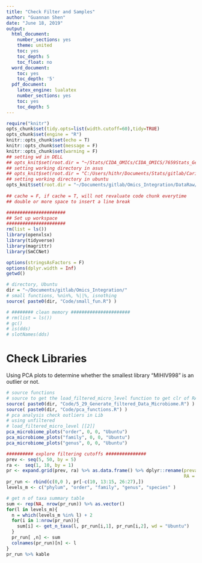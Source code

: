 ```yaml
---
title: "Check Filter and Samples"
author: "Guannan Shen"
date: "June 18, 2019"
output: 
  html_document:
    number_sections: yes
    theme: united
    toc: yes
    toc_depth: 5
    toc_float: no
  word_document:
    toc: yes
    toc_depth: '5'
  pdf_document:
    latex_engine: lualatex
    number_sections: yes
    toc: yes
    toc_depth: 5
---
```


```r
require("knitr")
opts_chunk$set(tidy.opts=list(width.cutoff=60),tidy=TRUE)
opts_chunk$set(engine = "R")
knitr::opts_chunk$set(echo = T)
knitr::opts_chunk$set(message = F)
knitr::opts_chunk$set(warning = F)
## setting wd in DELL
## opts_knit$set(root.dir = "~/Stats/CIDA_OMICs/CIDA_OMICS/7659Stats_Genetics/HW5/")
## setting working directory in asus 
## opts_knit$set(root.dir = "C:/Users/hithr/Documents/Stats/gitlab/Cario_RNASeq_Microbiom_Inte/DataRaw/") 
## setting working directory in ubuntu
opts_knit$set(root.dir = "~/Documents/gitlab/Omics_Integration/DataRaw/hiv_infected_un/")
                                                 
## cache = F, if cache = T, will not revaluate code chunk everytime
## double or more space to insert a line break
```


```r
######################
## Set up workspace
######################
rm(list = ls())
library(openxlsx)
library(tidyverse)
library(magrittr)
library(SmCCNet)

options(stringsAsFactors = F)
options(dplyr.width = Inf)
getwd()

# directory, Ubuntu 
dir = "~/Documents/gitlab/Omics_Integration/"
# small functions, %nin%, %||%, isnothing
source( paste0(dir, "Code/small_fun.R") )

# ######## clean memory ######################
# rm(list = ls())
# gc()
# is(dds)
# slotNames(dds)
```

# Check Libraries

Using PCA plots to determine whether the smallest library "MIHIV998" is an outlier or not. 

```r
# source functions 
# source to get the load_filtered_micro_level function to get clr of RA
source( paste0(dir, "Code/5_29_Generate_filtered_Data_Microbiome.R") )
source( paste0(dir, "Code/pca_functions.R") )
# pca analysis check outliers in Lib
# using unfiltered 
# load_filtered_micro_level [[2]]
pca_microbiome_plots("order", 0, 0, "Ubuntu")
pca_microbiome_plots("family", 0, 0, "Ubuntu")
pca_microbiome_plots("genus", 0, 0, "Ubuntu")

########## explore filtering cutoffs ###############
prev <- seq(5, 50, by = 5)
ra <-  seq(1, 10, by = 1)
pr <- expand.grid(prev, ra) %>% as.data.frame() %>% dplyr::rename(prevalence = Var1,
                                                                  RA = Var2)
pr_run <- rbind(c(0,0 ), pr[-c(10, 13:15, 26:27),])
levels_m <- c("phylum", "order", "family", "genus", "species" )

# get n of taxa summary table
sum <- rep(NA, nrow(pr_run)) %>% as.vector()
for(l in levels_m){
  n = which(levels_m %in% l) + 2
  for(i in 1:nrow(pr_run)){
    sum[i] <- get_n_taxa(l, pr_run[i,1], pr_run[i,2], wd = "Ubuntu")
  }
  pr_run[ ,n] <- sum
  colnames(pr_run)[n] <- l
}
pr_run %>% kable

```
